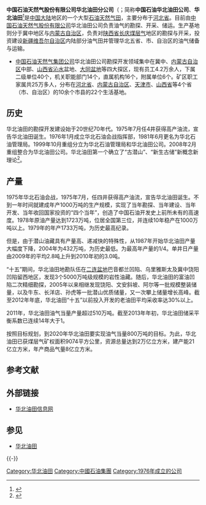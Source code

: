{{otheruse|subject=中石油的分公司|other=同名的地级行政单位|华北油田}}
{{Infobox Company 
|company_name = 中国石油天然气集团公司<br />
*华北油田分公司
*华北石化公司（'''CPE'''）
*渤海钻探工程公司
*渤海石油装备制造公司
*东方地球物理勘探公司华北物探处
| name_en = PetroChina North China (Huabei) Oilfield Company
| company_logo = <!-- 注释出：[[File:Petrochina_logo.svg|120px]] -->
| market_information =
| company_type = [[中央企业|中央企业]]直属企业单位<br />[[上市公司|上市公司]]附属分公司
| foundation = 1976年
| location = {{PRC}}[[河北省|河北省]][[华北油田|华北油田]]地区（单列管辖区）
| chairman = 黄刚<ref>[http://cnodc.cnpc.com.cn/News/cnodc/gsxw/gsyw/201307/20130722_C358.shtml?COLLCC=1838373065& 华北油田公司黄刚总经理]</ref>
| industry = [[石油|石油]]，[[天然气|天然气]]（含[[页岩气|页岩气]]），煤层气及附属能源产业
| owner = * [[File:National_Emblem_of_the_People's_Republic_of_China.svg|20px]] [[国务院国有资产监督管理委员会|国务院国有资产监督管理委员会]] <br /><!-- 注释出：[[File:Petrochina_logo.svg|svg]] --> [[中国石油天然气集团公司|中国石油天然气集团公司]]<br /> 
* [[File:National_Emblem_of_the_People's_Republic_of_China.svg|20px]] [[中华人民共和国国务院石油工业部|中华人民共和国国务院石油工业部]]（1976年至1983年）
* [[File:National_Emblem_of_the_People's_Republic_of_China.svg|20px]] [[河北省人民政府|河北省人民政府]]
| market_value = 拥有油气资产原值201.29亿元，净值84.65亿元
| num_employees = 13863（截止2012年末）
| homepage = [http://www.cnpc.com.cn/cn/ 中国石油天然气集团公司]
}}

'''中国石油天然气股份有限公司华北油田分公司'''（{{lang-en|'''PetroChina North China Oilfield Company'''}}；简称'''中国石油华北油田公司'''、'''华北油田'''<ref>{{Cite web|title=企业简介|url=http://www.cec-ceda.org.cn/famousdb/qiye244/intro.html|accessdate=2010-06-02|archive-url=https://web.archive.org/web/20100714140945/http://www.cec-ceda.org.cn/famousdb/qiye244/intro.html|archive-date=2010-07-14|dead-url=no}}</ref>是[[中国大陆|中国大陆]]地区的一个大型[[油田|石油]][[天然气田|天然气田]]，主要分布于[[河北省|河北省]]。目前由[[中国石油天然气股份|中国石油天然气股份有限公司]]华北油田公司负责油气的勘探、开采、储运。生产基地则分于冀中地区与[[内蒙古自治区|内蒙古自治区]]，负责对[[陕西省|陕西省]][[长庆|长庆]][[煤层气|煤层气]]地区的勘探与开采，投资建设[[新疆维吾尔自治区|新疆维吾尔自治区]]内陆部分油气田并管理华北五省、市、自治区的油气储备与运输。

*[[中国石油天然气集团|中国石油天然气集团公司]]华北油田公司勘探开发领域集中在冀中、[[内蒙古自治区|内蒙古自治区]]中部、[[山西省|山西省]][[沁水县|沁水]]盆地、[[大同盆地|大同盆地]]等四大探区，现有员工4.2万余人，下属二级单位40个，机关职能部门14个，直属机构16个，附属单位6个。矿区职工家属共25万多人，分布在[[河北省|河北省]]、[[内蒙古自治区|内蒙古自治区]]、[[天津市|天津市]]、[[山西省|山西省]]等4个省（市、自治区）的10余个市县的22个生活基地。

==历史==
华北油田的勘探开发建设始于20世纪70年代。1975年7月任4井获得高产油流，宣告华北油田诞生。1976年1月成立华北石油会战指挥部，1981年6月更名为华北石油管理局。1999年10月重组分立为华北石油管理局和华北油田公司。2008年2月重组整合为华北油田公司。华北油田第一个确立了“古潜山”、“新生古储”新概念新理论<ref>{{cite web|title=中国石油天然气股份有限公司华北油田分公司|url=http://www.cnpc.com.cn/searchresult/InternetResult.aspx?k=%E5%8D%8E%E5%8C%97%E6%B2%B9%E7%94%B0&s=%E6%89%80%E6%9C%89%E7%BD%91%E7%AB%99|accessdate=2010年6月2日|publisher=中国石油天然气集团官网}}</ref>。

==产量==
1975年华北石油会战，1975年7月，任四井获得高产油流，宣告华北油田诞生。不到一年时间就建成年产1000万吨的生产规模，实现了当年勘探、当年建设、当年开发、当年收回国家投资的“四个当年”，创造了中国石油开发史上前所未有的高速度。1978年原油产量达到1723万吨，位居全国第三位，并连续10年稳产在1000万吨以上。1979年的年产1733万吨，为历史最高纪录。

但是，由于潜山油藏具有产量高、递减快的特殊性，从1987年开始华北油田产量大幅度下降，2004年为432万吨，为历史最低。为最高年产量的1/4。单井日产量由2009年的平均2.8吨上升到2010年初的3.0吨。

“十五”期间，华北油田地勘队伍在[[二连盆地|二连盆地]]巴音都兰凹陷、乌里雅斯太及冀中饶阳凹陷留西地区，发现3个5000万吨级规模的岩性油藏。随后，华北油田的富油凹陷二次精细勘探，2005年以来相继发现饶阳、文安斜坡、阿尔等一批规模整装储量，以及牛东、长洋店、孙虎等一批潜山优质储量，又一次攀上储量增长高峰。截至2012年年底，华北油田“十五”以前投入开发的老油田平均采收率达30%以上。

2011年，华北油田油气当量产量超过510万吨。截至2013年年初，华北油田储采平衡系数已连续14年大于1。

按照目标规划，到2020年华北油田要实现油气当量800万吨的目标。为此，华北油田已获煤层气矿权面积9074平方公里，资源总量达到2万亿立方米，建产能21亿立方米，年产商品气量8亿立方米。

== 参考文献 ==
{{Reflist}}

== 外部链接 ==
* [https://web.archive.org/web/20100610165622/http://www.oilhb.com/ 华北油田信息网]

== 参见 ==
* [[华北油田|华北油田]]

{{-}}
{{河北行政区划}}
{{华北油田地区行政直属机关及相关业务单位}}

[[Category:华北油田|Category:华北油田]]
[[Category:中國石油集團|Category:中國石油集團]]
[[Category:1976年成立的公司|Category:1976年成立的公司]]